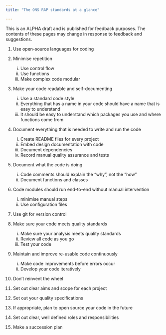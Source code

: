 ```yaml
---
title: "The ONS RAP standards at a glance"

---
```

:::{.callout-note}
This is an ALPHA draft and is published for feedback purposes. The contents of these pages may change in response to feedback and suggestions.
:::

1. Use open-source languages for coding

2. Minimise repetition
    i) Use control flow
    ii) Use functions
    iii) Make complex code modular

    
3. Make your code readable and self-documenting
    i) Use a standard code style
    ii) Everything that has a name in your code should have a name that is easy to understand
    iii) It should be easy to understand which packages you use and where functions come from

4. Document everything that is needed to write and run the code
    i) Create README files for every project
    ii) Embed design documentation with code
    iii) Document dependencies
    iv) Record manual quality assurance and tests

5. Document what the code is doing
    i) Code comments should explain the "why", not the "how"
    ii) Document functions and classes

6. Code modules should run end-to-end without manual intervention
    i) minimise manual steps
    ii) Use configuration files

7. Use git for version control

8. Make sure your code meets quality standards
    i) Make sure your analysis meets quality standards
    ii) Review all code as you go
    iii) Test your code

9. Maintain and improve re-usable code continuously
    i) Make code improvements before errors occur
    ii) Develop your code iteratively

10. Don't reinvent the wheel

11. Set out clear aims and scope for each project

12. Set out your quality specifications

13. If appropriate, plan to open source your code in the future

14. Set out clear, well defined roles and responsibilities

15. Make a succession plan